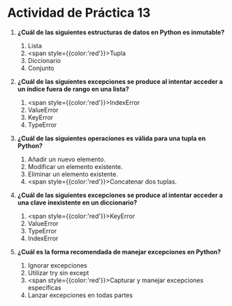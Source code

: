 # Actividad de Práctica 13

1. **¿Cuál de las siguientes estructuras de datos en Python es inmutable?**
    1. Lista
    2. <span style={{color:'red'}}>Tupla</span>
    3. Diccionario
    4. Conjunto

2. **¿Cuál de las siguientes excepciones se produce al intentar acceder a un índice fuera de rango en una lista?**
    1. <span style={{color:'red'}}>IndexError</span>
    2. ValueError
    3. KeyError
    4. TypeError
	
3. **¿Cuál de las siguientes operaciones es válida para una tupla en Python?**
    1. Añadir un nuevo elemento.
    2. Modificar un elemento existente.
    3. Eliminar un elemento existente.
    4. <span style={{color:'red'}}>Concatenar dos tuplas.</span>

4. **¿Cuál de las siguientes excepciones se produce al intentar acceder a una clave inexistente en un diccionario?**
    1. <span style={{color:'red'}}>KeyError</span>
    2. ValueError
    3. TypeError
    4. IndexError
	
5. **¿Cuál es la forma recomendada de manejar excepciones en Python?**
    1. Ignorar excepciones
    2. Utilizar try sin except
    3. <span style={{color:'red'}}>Capturar y manejar excepciones específicas</span>
    4. Lanzar excepciones en todas partes
